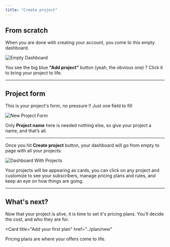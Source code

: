 ```yaml
---
title: "Create project"
---
```


## From scratch

When you are done with creating your account, you come to this empty dashboard.

![Empty Dashboard](/imgs/projects-default.png)

You see the big blue **"Add project"** button (yeah, the obvious one) ? Click it to bring your project to life.

---

## Project form

This is your project's form, no pressure !! Just one field to fill

![New Project Form](/imgs/project-form.png)

Only **Project name** here is needed nothing else, so give your project a name, and that’s all.

---

Once you hit **Create project** button, your dashboard will go from empty to page with all your projects:

![Dashboard With Projects](/imgs/projects-page.png)

Your projects will be appearing as cards, you can click on any project and customize to see your subscribers, manage pricing plans and rules, and keep an eye on how things are going.

---

## What's next?

Now that your project is alive, it is time to set it's pricing plans. You’ll decide the cost, and who they are for.

<Card
  title="Add your first plan"
  href="../plan/new"
>
  Pricing plans are where your offers come to life.
</Card>
